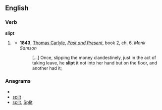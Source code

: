 ==English==
{{rft}}
===Verb===
'''slipt'''

# {{obsolete}} {{past of|[[slip]]}}
#*'''1843''', [[w:Thomas_Carlyle|Thomas Carlyle]], ''[[:w:Past and Present (book)|Past and Present]]'', book 2, ch. 6, ''Monk Samson''
#*: […] Once, slipping the money clandestinely, just in the act of taking leave, he '''slipt''' it not into her hand but on the floor, and another had it;

===Anagrams===
* {{alphagram|ilpst}}
* [[spilt#English|spilt]]
* [[split#English|split]], [[Split#English|Split]]